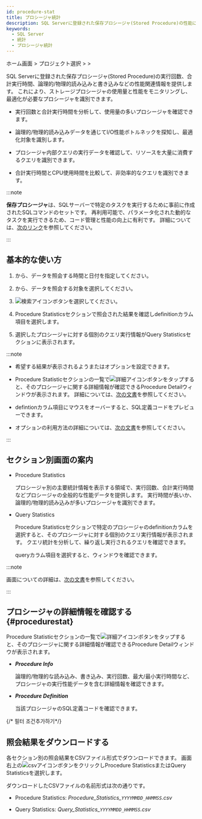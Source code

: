 ```yaml
---
id: procedure-stat
title: プロシージャ統計
description: SQL Serverに登録された保存プロシージャ(Stored Procedure)の性能に関する情報を提供します。
keywords:
  - SQL Server
  - 統計
  - プロシージャ統計
---
```


ホーム画面 &gt; プロジェクト選択 &gt; <Cmdname sid="side_reportStat" className="uitext" /> &gt; <Cmdname sid="side_dbProcedureStat" className="uitext" />

SQL Serverに登録された保存プロシージャ(Stored Procedure)の実行回数、合計実行時間、論理的/物理的読み込みと書き込みなどの性能関連情報を提供します。 これにより、ストレージプロシージャの使用量と性能をモニタリングし、最適化が必要なプロシージャを識別できます。

- 実行回数と合計実行時間を分析して、使用量の多いプロシージャを確認できます。

- 論理的/物理的読み込みデータを通じてI/O性能ボトルネックを探知し、最適化対象を識別します。

- プロシージャ内部クエリの実行データを確認して、リソースを大量に消費するクエリを識別できます。

- 合計実行時間とCPU使用時間を比較して、非効率的なクエリを識別できます。

:::note

**保存プロシージャ**は、SQLサーバーで特定のタスクを実行するために事前に作成されたSQLコマンドのセットです。 再利用可能で、パラメータ化された動的なタスクを実行できるため、コード管理と性能の向上に有利です。 詳細については、[次のリンク](https://learn.microsoft.com/sql/relational-databases/stored-procedures/stored-procedures-database-engine?view=sql-server-ver16)を参照してください。

:::

## 基本的な使い方

1. <Cmdname sid="time" className="uitext" />から、データを照会する時間と日付を指定してください。

2. <Cmdname sid="instance" className="uitext" />から、データを照会する対象を選択してください。

3. ![検索アイコン](/img/ico-btn-search.png)ボタンを選択してください。

4. <UI>Procedure Statistics</UI>セクションで照会された結果を確認し<UI>definition</UI>カラム項目を選択します。

   <ImgLang img="db-procedure-stat-mssql.png" desc="プロシージャ統計" className="width-800" />

5. 選択したプロシージャに対する個別のクエリ実行情報が<UI>Query Statistics</UI>セクションに表示されます。

:::note

- 希望する結果が表示されるよう<Cmdname sid="TTL07772" className="uitext" />または<Cmdname sid="TTL07773" className="uitext" />オプションを設定できます。

- <UI>Procedure Statistic</UI>セクションの一覧で![詳細アイコン](/img/ico-detail-view.svg)ボタンをタップすると、そのプロシージャに関する詳細情報が確認できる<UI>Procedure Detail</UI>ウィンドウが表示されます。 詳細については、[次の文書](#procedurestat)を参照してください。

- <UI>defintion</UI>カラム項目にマウスをオーバーすると、SQL定義コードをプレビューできます。

- <Cmdname sid="time" className="uitext" />オプションの利用方法の詳細については、[次の文書](usage-ui#timeselector)を参照してください。

:::

## セクション別画面の案内

- <UI>Procedure Statistics</UI>

  プロシージャ別の主要統計情報を表示する領域で、実行回数、合計実行時間などプロシージャの全般的な性能データを提供します。 実行時間が長いか、論理的/物理的読み込みが多いプロシージャを識別できます。

- <UI>Query Statistics</UI>

  <UI>Procedure Statistics</UI>セクションで特定のプロシージャの<UI>definition</UI>カラムを選択すると、そのプロシージャに対する個別のクエリ実行情報が表示されます。 クエリ統計を分析して、繰り返し実行されるクエリを確認できます。

  <ImgLang img="db-procedure-stat-mssql.png" desc="プロシージャ統計" />

  <UI>query</UI>カラム項目を選択すると、<Cmdname sid="TTL06224" className="uitext" />ウィンドウを確認できます。

  <ImgLang img="db-sql-details-mssql.png" desc="SQL詳細" />

:::note

<Cmdname sid="TTL06224" className="uitext" />画面についての詳細は、[次の文書](stat#querydetails)を参照してください。

:::

## プロシージャの詳細情報を確認する{#procedurestat}

<UI>Procedure Statistic</UI>セクションの一覧で![詳細アイコン](/img/ico-detail-view.svg)ボタンをタップすると、そのプロシージャに関する詳細情報が確認できる<UI>Procedure Detail</UI>ウィンドウが表示されます。

<ImgLang img="db-procedure-stat-details-mssql.png" desc="Procedure Detail" />

- ***Procedure Info***

  論理的/物理的な読み込み、書き込み、実行回数、最大/最小実行時間など、プロシージャの実行性能データを含む詳細情報を確認できます。 

- ***Procedure Definition***

  当該プロシージャのSQL定義コードを確認できます。

{/* 필터 조건추가하기*/}

<Dbsqlfilter level={2} />

## 照会結果をダウンロードする

各セクション別の照会結果をCSVファイル形式でダウンロードできます。 画面右上の![csvアイコン](/img/ico-download.svg)ボタンをクリックし<UI>Procedure Statistics</UI>または<UI>Query Statistics</UI>を選択します。

ダウンロードしたCSVファイルの名前形式は次の通りです。

- <UI>Procedure Statistics</UI>: *Procedure\_Statistics\_`YYYYMMDD_HHMMSS`.csv*

- <UI>Query Statistics</UI>: *Query\_Statistics\_`YYYYMMDD_HHMMSS`.csv*
